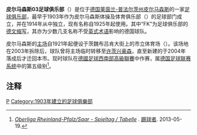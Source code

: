 {{Infobox football club
| clubname = 皮尔马森斯<br>{{lang|de|FK Pirmasens}}
| image    = [[File:FK_03_Pirmasens.png|150px]]
| fullname = 皮尔马森斯03足球俱乐部<br>{{lang|de|Fußballklub 03 Pirmasens e.V.}}
| nickname = Die Macht vom Horeb
| founded  = 1903年
| ground   = {{link-de|胡斯特霍尔体育公园|Sportpark Husterhöhe}}
| capacity = 10,000
| chairman = 埃米尔·施魏泽（{{lang|de|Emil Schweitzer}}）
| manager  = 彼得·特雷特尔（{{lang|de|Peter Tretter}}）
| league   = [[德國足球西南部高級聯賽|德國足球西南部高級聯賽]] （第五级）
| season   = 2012–13
| position = 
| pattern_la1=|pattern_b1=|pattern_ra1=
| leftarm1=000080|body1=000080|rightarm1=000080|shorts1=000080|socks1=000080
| pattern_la2=|pattern_b2=|pattern_ra2=
| leftarm2=FFFFFF|body2=FFFFFF|rightarm2=FFFFFF|shorts2=FFFFFF|socks2=FFFFFF|
}}
'''皮尔马森斯03足球俱乐部'''（{{lang-de|'''FK 03 Pirmasens'''}}）是位于[[德国|德国]][[莱茵兰-普法尔茨州|莱茵兰-普法尔茨州]][[皮尔马森斯|皮尔马森斯]]的一家[[足球俱乐部|足球俱乐部]]，最早于1903年作为皮尔马森斯体操及体育俱乐部（{{lang|de|TV Pirminia Pirmasens}}）的足球部门成立，并在1914年从中独立，现有名称自1925年起使用。其中“FK”为足球俱乐部的[[德文|德文]][[缩写|缩写]]，其亦为少数几支名称不受[[英语|英式术语]]影响的德国球队。

皮尔马森斯的[[主场|主场]]自1921年起便设于茨魏布吕肯大街上的市立体育场（{{lang|de|Städtischen Stadion}}）。该场地在2003年拆除后，球队曾将主场临时转移至[[许茨兴豪森|许茨兴豪森]]，直至新建的{{link-de|胡斯特霍尔体育公园|Sportpark Husterhöhe}}于2004年落成后才迁回本市。现时球队在[[德國足球西南部高級聯賽|德國足球西南部高級聯賽]]中作赛，属[[德国足球联赛系统|德国足球联赛系统]]中的第五级别<ref>{{de}}[http://www.kicker.de/news/fussball/amateure/oberliga-rheinland-pfalzsaar-fb-1/2012-13/33/0/spieltag.html ''Oberliga Rheinland-Pfalz/Saar - Spieltag / Tabelle''] {{Wayback|url=http://www.kicker.de/news/fussball/amateure/oberliga-rheinland-pfalzsaar-fb-1/2012-13/33/0/spieltag.html |date=20130601031647 }}. [[踢球者|踢球者]]. 2013-05-19.</ref>。

==注释==
{{reflist}}

[[Category:德国足球俱乐部|P]]
[[Category:1903年建立的足球俱樂部|Category:1903年建立的足球俱樂部]]